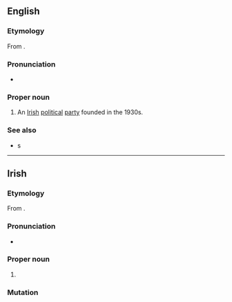 ==English==
{{wikipedia}}

===Etymology===
From {{bor|en|ga|-}} {{compound|ga|nocat=1|fine|t1=family|Gael|t2=of Gaels}}.

===Pronunciation===
* {{IPA|en|/ˌfɪnə ˈɡeɪl/}}

===Proper noun===
{{en-proper noun|head=Fine Gael}}

# An [[Irish]] [[political]] [[party]] founded in the 1930s.

===See also===
* {{l|en|blueshirt}}s

{{c|en|Ireland|Politics}}

----

==Irish==
{{wikipedia|lang=ga}}

===Etymology===
From {{compound|ga|fine|t1=family|Gael|t2=of Gaels|pos=noun}}.

===Pronunciation===
* {{IPA|ga|/ˌfʲɪnʲə ˈɡeːlˠ/}}

===Proper noun===
{{ga-proper noun|f|~|head=[[fine|Fine]] [[Gael]]}}

# {{l|en|Fine Gael}} {{gloss|Irish political party}}

===Mutation===
{{ga-mut}}

{{c|ga|Ireland|Politics}}